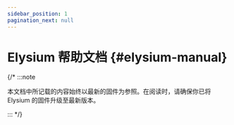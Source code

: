 ```yaml
---
sidebar_position: 1
pagination_next: null
---
```



# Elysium 帮助文档 {#elysium-manual}

<SplashCursor />

{/* :::note

本文档中所记载的内容始终以最新的固件为参照。在阅读时，请确保你已将 Elysium 的固件升级至最新版本。

::: */}

<BlurText
  text="Hello from Elysium Doc."
  delay={100}
  animateBy="letters"
  direction="top"
  className="fancy-elysium"
/>
